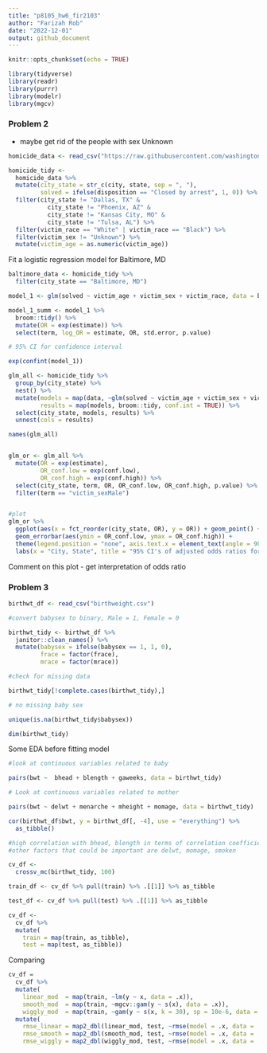 ```yaml
---
title: "p8105_hw6_fir2103"
author: "Farizah Rob"
date: "2022-12-01"
output: github_document
---
```


```r
knitr::opts_chunk$set(echo = TRUE)
```

```r
library(tidyverse)
library(readr)
library(purrr)
library(modelr)
library(mgcv)
```

### Problem 2

- maybe get rid of the people with sex Unknown

```r
homicide_data <- read_csv("https://raw.githubusercontent.com/washingtonpost/data-homicides/master/homicide-data.csv")

homicide_tidy <- 
  homicide_data %>%
  mutate(city_state = str_c(city, state, sep = ", "), 
         solved = ifelse(disposition == "Closed by arrest", 1, 0)) %>%
  filter(city_state != "Dallas, TX" & 
           city_state != "Phoenix, AZ" & 
           city_state != "Kansas City, MO" &
           city_state != "Tulsa, AL") %>%
  filter(victim_race == "White" | victim_race == "Black") %>%
  filter(victim_sex != "Unknown") %>%
  mutate(victim_age = as.numeric(victim_age))
```

Fit a logistic regression model for Baltimore, MD

```r
baltimore_data <- homicide_tidy %>% 
  filter(city_state == "Baltimore, MD")

model_1 <- glm(solved ~ victim_age + victim_sex + victim_race, data = baltimore_data, family = binomial())

model_1_summ <- model_1 %>% 
  broom::tidy() %>%
  mutate(OR = exp(estimate)) %>%
  select(term, log_OR = estimate, OR, std.error, p.value)

# 95% CI for confidence interval 

exp(confint(model_1))
```

```r
glm_all <- homicide_tidy %>%
  group_by(city_state) %>%
  nest() %>%
  mutate(models = map(data, ~glm(solved ~ victim_age + victim_sex + victim_race, data =., family = binomial())), 
         results = map(models, broom::tidy, conf.int = TRUE)) %>%
  select(city_state, models, results) %>%
  unnest(cols = results)

names(glm_all)


glm_or <- glm_all %>%
  mutate(OR = exp(estimate), 
         OR_conf.low = exp(conf.low), 
         OR_conf.high = exp(conf.high)) %>%
  select(city_state, term, OR, OR_conf.low, OR_conf.high, p.value) %>%
  filter(term == "victim_sexMale")


#plot
glm_or %>%
  ggplot(aes(x = fct_reorder(city_state, OR), y = OR)) + geom_point() + 
  geom_errorbar(aes(ymin = OR_conf.low, ymax = OR_conf.high)) + 
  theme(legend.position = "none", axis.text.x = element_text(angle = 90)) +
  labs(x = "City, State", title = "95% CI's of adjusted odds ratios for solving homicides comparing male victims to female victims")
```

Comment on this plot - get interpretation of odds ratio


### Problem 3

```r
birthwt_df <- read_csv("birthweight.csv")

#convert babysex to binary, Male = 1, Female = 0

birthwt_tidy <- birthwt_df %>%
  janitor::clean_names() %>%
  mutate(babysex = ifelse(babysex == 1, 1, 0), 
         frace = factor(frace), 
         mrace = factor(mrace))

#check for missing data 

birthwt_tidy[!complete.cases(birthwt_tidy),]

# no missing baby sex 

unique(is.na(birthwt_tidy$babysex))

dim(birthwt_tidy)
```

Some EDA before fitting model 

```r
#look at continuous variables related to baby

pairs(bwt ~  bhead + blength + gaweeks, data = birthwt_tidy)

# Look at continuous variables related to mother

pairs(bwt ~ delwt + menarche + mheight + momage, data = birthwt_tidy)

cor(birthwt_df$bwt, y = birthwt_df[, -4], use = "everything") %>%
  as_tibble()

#high correlation with bhead, blength in terms of correlation coefficient 
#other factors that could be important are delwt, momage, smoken

```


```r
cv_df <-
  crossv_mc(birthwt_tidy, 100)

train_df <- cv_df %>% pull(train) %>% .[[1]] %>% as_tibble

test_df <- cv_df %>% pull(test) %>% .[[1]] %>% as_tibble

cv_df <-
  cv_df %>% 
  mutate(
    train = map(train, as_tibble),
    test = map(test, as_tibble))
```

Comparing

```r
cv_df = 
  cv_df %>% 
  mutate(
    linear_mod  = map(train, ~lm(y ~ x, data = .x)),
    smooth_mod  = map(train, ~mgcv::gam(y ~ s(x), data = .x)),
    wiggly_mod  = map(train, ~gam(y ~ s(x, k = 30), sp = 10e-6, data = .x))) %>% 
  mutate(
    rmse_linear = map2_dbl(linear_mod, test, ~rmse(model = .x, data = .y)),
    rmse_smooth = map2_dbl(smooth_mod, test, ~rmse(model = .x, data = .y)),
    rmse_wiggly = map2_dbl(wiggly_mod, test, ~rmse(model = .x, data = .y)))
```

